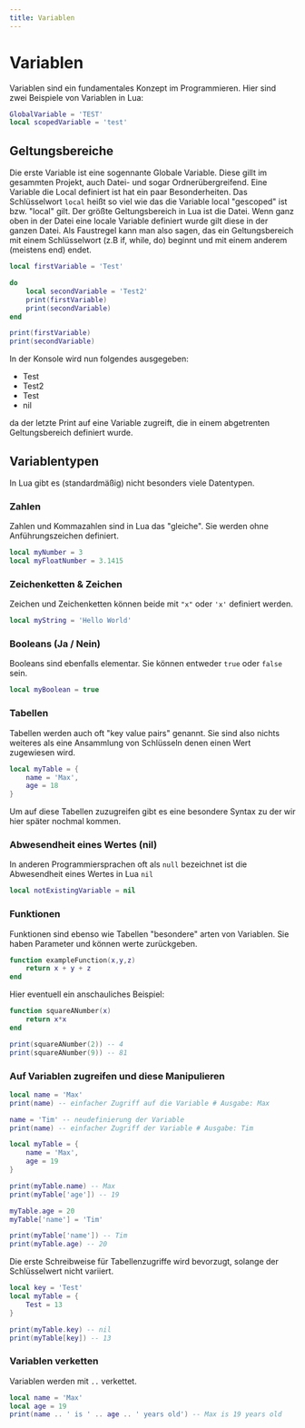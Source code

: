 ```yaml
---
title: Variablen
---
```


# Variablen
Variablen sind ein fundamentales Konzept im Programmieren. Hier sind zwei Beispiele von Variablen in Lua:
```lua
GlobalVariable = 'TEST'
local scopedVariable = 'test'
```

## Geltungsbereiche

Die erste Variable ist eine sogennante Globale Variable. Diese gillt im gesammten Projekt, auch Datei- und sogar Ordnerübergreifend. Eine Variable die Local definiert ist hat ein paar Besonderheiten.
Das Schlüsselwort `local` heißt so viel wie das die Variable local "gescoped" ist bzw. "local" gilt. Der größte Geltungsbereich in Lua ist die Datei. Wenn ganz oben in der Datei eine locale Variable definiert wurde gilt diese in der ganzen Datei.
Als Faustregel kann man also sagen, das ein Geltungsbereich mit einem Schlüsselwort (z.B if, while, do) beginnt und mit einem anderem (meistens end) endet.
```lua
local firstVariable = 'Test'

do
    local secondVariable = 'Test2'
    print(firstVariable)
    print(secondVariable)
end

print(firstVariable)
print(secondVariable)
```

In der Konsole wird nun folgendes ausgegeben:
- Test
- Test2
- Test
- nil

da der letzte Print auf eine Variable zugreift, die in einem abgetrenten Geltungsbereich definiert wurde.

## Variablentypen
In Lua gibt es (standardmäßig) nicht besonders viele Datentypen.
### Zahlen
Zahlen und Kommazahlen sind in Lua das "gleiche".
Sie werden ohne Anführungszeichen definiert.
```lua
local myNumber = 3
local myFloatNumber = 3.1415
```
### Zeichenketten & Zeichen
Zeichen und Zeichenketten können beide mit `"x"` oder `'x'` definiert werden.
```lua
local myString = 'Hello World'
```
### Booleans (Ja / Nein)
Booleans sind ebenfalls elementar. Sie können entweder `true` oder `false` sein.
```lua
local myBoolean = true
```
### Tabellen
Tabellen werden auch oft "key value pairs" genannt. Sie sind also nichts weiteres als eine Ansammlung von Schlüsseln denen einen Wert zugewiesen wird.
```lua
local myTable = {
    name = 'Max',
    age = 18
}
```
Um auf diese Tabellen zuzugreifen gibt es eine besondere Syntax zu der wir hier später nochmal kommen.
### Abwesendheit eines Wertes (nil)
In anderen Programmiersprachen oft als `null` bezeichnet ist die Abwesendheit eines Wertes in Lua `nil`
```lua
local notExistingVariable = nil
```
### Funktionen
Funktionen sind ebenso wie Tabellen "besondere" arten von Variablen. Sie haben Parameter und können werte zurückgeben.
```lua
function exampleFunction(x,y,z)
    return x + y + z
end
```
Hier eventuell ein anschauliches Beispiel:
```lua
function squareANumber(x)
    return x*x
end

print(squareANumber(2)) -- 4
print(squareANumber(9)) -- 81
```
### Auf Variablen zugreifen und diese Manipulieren
```lua
local name = 'Max'
print(name) -- einfacher Zugriff auf die Variable # Ausgabe: Max

name = 'Tim' -- neudefinierung der Variable
print(name) -- einfacher Zugriff der Variable # Ausgabe: Tim
```
```lua
local myTable = {
    name = 'Max',
    age = 19
}

print(myTable.name) -- Max
print(myTable['age']) -- 19

myTable.age = 20
myTable['name'] = 'Tim'

print(myTable['name']) -- Tim
print(myTable.age) -- 20
```
Die erste Schreibweise für Tabellenzugriffe wird bevorzugt, solange der Schlüsselwert nicht variiert.
```lua
local key = 'Test'
local myTable = {
    Test = 13
}

print(myTable.key) -- nil
print(myTable[key]) -- 13
```
### Variablen verketten
Variablen werden mit `..` verkettet.
```lua
local name = 'Max'
local age = 19
print(name .. ' is ' .. age .. ' years old') -- Max is 19 years old
```
